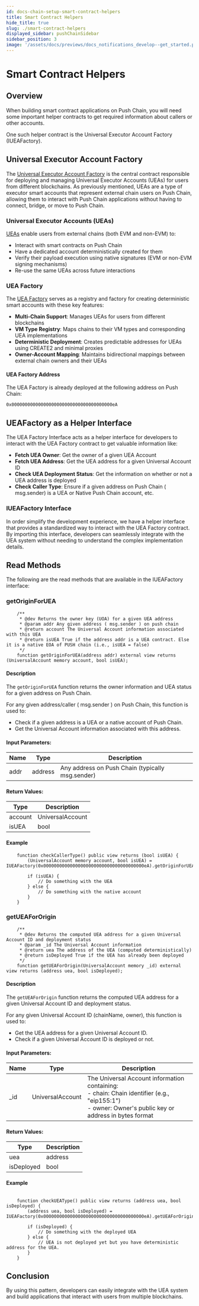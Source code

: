 ```yaml
---
id: docs-chain-setup-smart-contract-helpers
title: Smart Contract Helpers
hide_title: true
slug: ./smart-contract-helpers
displayed_sidebar: pushChainSidebar
sidebar_position: 3
image: '/assets/docs/previews/docs_notifications_develop--get_started.png'
---
```


# Smart Contract Helpers

<head>
  <title>{`Smart Contract Helpers | Setup | Push Chain | Push Documentation`}</title>
</head>


## Overview
When building smart contract applications on Push Chain, you will need some important helper contracts to get required information about callers or other accounts.

One such helper contract is the Universal Executor Account Factory (IUEAFactory).

## Universal Executor Account Factory
The [Universal Executor Account Factory](https://github.com/push-protocol/push-chain-contracts/blob/main/src/Interfaces/IUEAFactory.sol) is the central contract responsible for deploying and managing Universal Executor Accounts (UEAs) for users from different blockchains. 
As previously mentioned, UEAs are a type of executor smart accounts that represent external chain users on Push Chain, allowing them to interact with Push Chain applications without having to connect, bridge, or move to Push Chain.

### Universal Executor Accounts (UEAs)

[UEAs](https://github.com/push-protocol/push-chain-contracts/tree/main/src/UEA) enable users from external chains (both EVM and non-EVM) to:
- Interact with smart contracts on Push Chain
- Have a dedicated account deterministically created for them
- Verify their payload execution using native signatures (EVM or non-EVM signing mechanisms)
- Re-use the same UEAs across future interactions

### UEA Factory

The [UEA Factory](https://github.com/push-protocol/push-chain-contracts/blob/main/src/UEAFactoryV1.sol) serves as a registry and factory for creating deterministic smart accounts with these key features:
- **Multi-Chain Support**: Manages UEAs for users from different blockchains
- **VM Type Registry**: Maps chains to their VM types and corresponding UEA implementations
- **Deterministic Deployment**: Creates predictable addresses for UEAs using CREATE2 and minimal proxies
- **Owner-Account Mapping**: Maintains bidirectional mappings between external chain owners and their UEAs


#### UEA Factory Address

The UEA Factory is already deployed at the following address on Push Chain:

```
0x00000000000000000000000000000000000000eA
```

## UEAFactory as a Helper Interface
The UEA Factory Interface acts as a helper interface for developers to interact with the UEA Factory contract to get valuable information like:
- **Fetch UEA Owner**: Get the owner of a given UEA Account
- **Fetch UEA Address**: Get the UEA address for a given Universal Account ID
- **Check UEA Deployment Status**: Get the information on whether or not a UEA address is deployed
- **Check Caller Type**: Ensure if a given address on Push Chain ( msg.sender) is a UEA or Native Push Chain account, etc.

### IUEAFactory Interface
In order simplify the development experience, we have a helper interface that provides a standardized way to interact with the UEA Factory contract.
By importing this interface, developers can seamlessly integrate with the UEA system without needing to understand the complex implementation details.

## Read Methods
The following are the read methods that are available in the IUEAFactory interface:

### getOriginForUEA

```solidity
    /**
     * @dev Returns the owner key (UOA) for a given UEA address
     * @param addr Any given address ( msg.sender ) on push chain
     * @return account The Universal Account information associated with this UEA
     * @return isUEA True if the address addr is a UEA contract. Else it is a native EOA of PUSH chain (i.e., isUEA = false)
     */
    function getOriginForUEA(address addr) external view returns (UniversalAccount memory account, bool isUEA);
```

#### Description
The `getOriginForUEA` function returns the owner information and UEA status for a given address on Push Chain.

For any given address/caller ( msg.sender ) on Push Chain, this function is used to:
- Check if a given address is a UEA or a native account of Push Chain.
- Get the Universal Account information associated with this address.

#### Input Parameters:

| Name | Type | Description |
| ---- | ---- | ----------- |
| addr | address | Any address on Push Chain (typically msg.sender) |

#### Return Values:

| Type | Description |
| ---- | ----------- |
| account | UniversalAccount | The Universal Account information associated with this address |
| isUEA | bool | True if the address is a UEA contract, false if it's a native EOA of PUSH chain |

#### Example

```solidity
    function checkCallerType() public view returns (bool isUEA) {
        (UniversalAccount memory account, bool isUEA) = IUEAFactory(0x00000000000000000000000000000000000000eA).getOriginForUEA(msg.sender);
        
        if (isUEA) {
            // Do something with the UEA
        } else {
            // Do something with the native account
        }
    }
```


### getUEAForOrigin

```solidity
    /**
     * @dev Returns the computed UEA address for a given Universal Account ID and deployment status
     * @param _id The Universal Account information
     * @return uea The address of the UEA (computed deterministically)
     * @return isDeployed True if the UEA has already been deployed
     */
    function getUEAForOrigin(UniversalAccount memory _id) external view returns (address uea, bool isDeployed);
```

#### Description    
The `getUEAForOrigin` function returns the computed UEA address for a given Universal Account ID and deployment status.

For any given Universal Account ID (chainName, owner), this function is used to:
- Get the UEA address for a given Universal Account ID.
- Check if a given Universal Account ID is deployed or not.

#### Input Parameters:

| Name | Type | Description |
| ---- | ---- | ----------- |
| _id | UniversalAccount | The Universal Account information containing:<br/>- chain: Chain identifier (e.g., "eip155:1")<br/>- owner: Owner's public key or address in bytes format |

#### Return Values:

| Type | Description |
| ---- | ----------- |
| uea | address | The address of the UEA (computed deterministically) |
| isDeployed | bool | True if the UEA has already been deployed |

#### Example

```solidity

    function checkUEAType() public view returns (address uea, bool isDeployed) {
        (address uea, bool isDeployed) = IUEAFactory(0x00000000000000000000000000000000000000eA).getUEAForOrigin(account);
        
        if (isDeployed) {
            // Do something with the deployed UEA
        } else {
            // UEA is not deployed yet but you have deterministic address for the UEA.
        }
    }
```
    
## Conclusion

By using this pattern, developers can easily integrate with the UEA system and build applications that interact with users from multiple blockchains.



